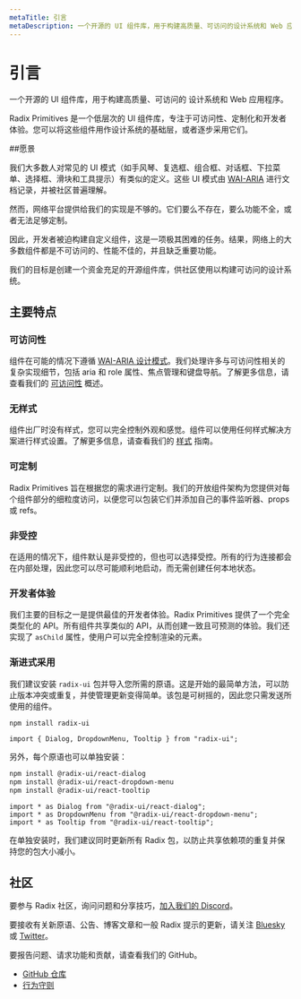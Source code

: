 ```yaml
---
metaTitle: 引言
metaDescription: 一个开源的 UI 组件库，用于构建高质量、可访问的设计系统和 Web 应用程序。
---
```


# 引言

<Description>
	一个开源的 UI 组件库，用于构建高质量、可访问的
	设计系统和 Web 应用程序。
</Description>

Radix Primitives 是一个低层次的 UI 组件库，专注于可访问性、定制化和开发者体验。您可以将这些组件用作设计系统的基础层，或者逐步采用它们。

##愿景

我们大多数人对常见的 UI 模式（如手风琴、复选框、组合框、对话框、下拉菜单、选择框、滑块和工具提示）有类似的定义。这些 UI 模式由 [WAI-ARIA](https://www.w3.org/TR/wai-aria-practices/#aria_ex) 进行文档记录，并被社区普遍理解。

然而，网络平台提供给我们的实现是不够的。它们要么不存在，要么功能不全，或者无法足够定制。

因此，开发者被迫构建自定义组件，这是一项极其困难的任务。结果，网络上的大多数组件都是不可访问的、性能不佳的，并且缺乏重要功能。

我们的目标是创建一个资金充足的开源组件库，供社区使用以构建可访问的设计系统。

## 主要特点

### 可访问性

组件在可能的情况下遵循 [WAI-ARIA 设计模式](https://www.w3.org/TR/wai-aria-practices-1.2)。我们处理许多与可访问性相关的复杂实现细节，包括 aria 和 role 属性、焦点管理和键盘导航。了解更多信息，请查看我们的 [可访问性](./accessibility) 概述。

### 无样式

组件出厂时没有样式，您可以完全控制外观和感觉。组件可以使用任何样式解决方案进行样式设置。了解更多信息，请查看我们的 [样式](../guides/styling) 指南。

### 可定制

Radix Primitives 旨在根据您的需求进行定制。我们的开放组件架构为您提供对每个组件部分的细粒度访问，以便您可以包装它们并添加自己的事件监听器、props 或 refs。

### 非受控

在适用的情况下，组件默认是非受控的，但也可以选择受控。所有的行为连接都会在内部处理，因此您可以尽可能顺利地启动，而无需创建任何本地状态。

### 开发者体验

我们主要的目标之一是提供最佳的开发者体验。Radix Primitives 提供了一个完全类型化的 API。所有组件共享类似的 API，从而创建一致且可预测的体验。我们还实现了 `asChild` 属性，使用户可以完全控制渲染的元素。

### 渐进式采用

我们建议安装 `radix-ui` 包并导入您所需的原语。这是开始的最简单方法，可以防止版本冲突或重复，并使管理更新变得简单。该包是可树摇的，因此您只需发送所使用的组件。

```bash
npm install radix-ui
```

```tsx
import { Dialog, DropdownMenu, Tooltip } from "radix-ui";
```

另外，每个原语也可以单独安装：

```bash
npm install @radix-ui/react-dialog
npm install @radix-ui/react-dropdown-menu
npm install @radix-ui/react-tooltip
```

```tsx
import * as Dialog from "@radix-ui/react-dialog";
import * as DropdownMenu from "@radix-ui/react-dropdown-menu";
import * as Tooltip from "@radix-ui/react-tooltip";
```

在单独安装时，我们建议同时更新所有 Radix 包，以防止共享依赖项的重复并保持您的包大小减小。

## 社区

要参与 Radix 社区，询问问题和分享技巧，[加入我们的 Discord](https://discord.com/invite/7Xb99uG)。

要接收有关新原语、公告、博客文章和一般 Radix 提示的更新，请关注 [Bluesky](https://bsky.app/profile/radix-ui.com) 或 [Twitter](https://twitter.com/radix_ui)。

要报告问题、请求功能和贡献，请查看我们的 GitHub。

- [GitHub 仓库](https://github.com/radix-ui/primitives)
- [行为守则](https://github.com/radix-ui/primitives/blob/main/CODE_OF_CONDUCT.md)